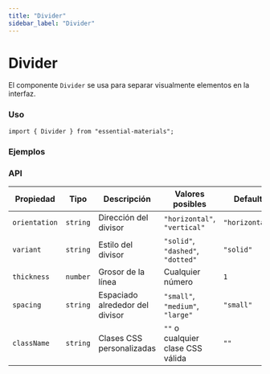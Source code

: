 ```yaml
---
title: "Divider"
sidebar_label: "Divider"
---
```



# Divider

El componente `Divider` se usa para separar visualmente elementos en la interfaz.

### Uso

```tsx
import { Divider } from "essential-materials";
```

### Ejemplos

<DividerExamples />

### API

| Propiedad    | Tipo       | Descripción                                       | Valores posibles                            | Default    |
|-------------|-----------|---------------------------------------------------|---------------------------------------------|------------|
| `orientation` | `string`  | Dirección del divisor                             | `"horizontal"`, `"vertical"`                | `"horizontal"` |
| `variant`    | `string`  | Estilo del divisor                                | `"solid"`, `"dashed"`, `"dotted"`           | `"solid"`  |
| `thickness`  | `number`  | Grosor de la línea                                | Cualquier número                            | `1`        |
| `spacing`    | `string`  | Espaciado alrededor del divisor                   | `"small"`, `"medium"`, `"large"`            | `"small"`  |
| `className`  | `string`  | Clases CSS personalizadas                        | `""` o cualquier clase CSS válida           | `""`       |
